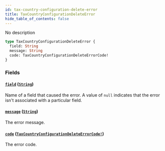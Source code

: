 ```yaml
---
id: tax-country-configuration-delete-error
title: TaxCountryConfigurationDeleteError
hide_table_of_contents: false
---
```


No description

```graphql
type TaxCountryConfigurationDeleteError {
  field: String
  message: String
  code: TaxCountryConfigurationDeleteErrorCode!
}
```

### Fields

#### [`field`](#) ([`String`](../../../developer/api-reference/scalars/string))

Name of a field that caused the error. A value of `null` indicates that the error isn't associated with a particular field.

#### [`message`](#) ([`String`](../../../developer/api-reference/scalars/string))

The error message.

#### [`code`](#) ([`TaxCountryConfigurationDeleteErrorCode!`](../../../developer/api-reference/enums/tax-country-configuration-delete-error-code))

The error code.

